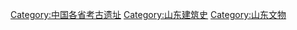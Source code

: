 [[Category:中国各省考古遗址|Category:中国各省考古遗址]]
[[Category:山东建筑史|Category:山东建筑史]]
[[Category:山东文物|Category:山东文物]]